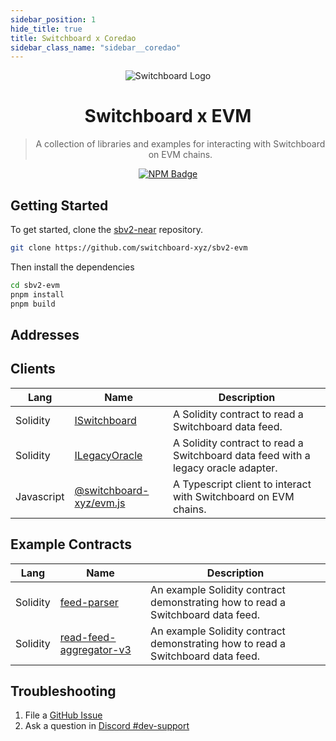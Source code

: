 ```yaml
---
sidebar_position: 1
hide_title: true
title: Switchboard x Coredao
sidebar_class_name: "sidebar__coredao"
---
```



<div align="center">

![Switchboard Logo](https://github.com/switchboard-xyz/sbv2-core/raw/main/website/static/img/icons/switchboard/avatar.png)

# Switchboard x EVM

> A collection of libraries and examples for interacting with Switchboard on EVM
> chains.

[![NPM Badge](https://img.shields.io/github/package-json/v/switchboard-xyz/sbv2-evm?color=red&filename=javascript%2Fevm.js%2Fpackage.json&label=%40switchboard-xyz%2Fevm.js&logo=npm)](https://www.npmjs.com/package/@switchboard-xyz/evm.js)

</div>

## Getting Started

To get started, clone the
[sbv2-near](https://github.com/switchboard-xyz/sbv2-evm) repository.

```bash
git clone https://github.com/switchboard-xyz/sbv2-evm
```

Then install the dependencies

```bash
cd sbv2-evm
pnpm install
pnpm build
```

## Addresses

<Networks chain="coredao" />

## Clients

| **Lang**   | **Name**                                            | **Description**                                                                   |
| ---------- | --------------------------------------------------- | --------------------------------------------------------------------------------- |
| Solidity   | [ISwitchboard](coredao/sdk/solidity/ISwitchboard)   | A Solidity contract to read a Switchboard data feed.                              |
| Solidity   | [ILegacyOracle](coredao/sdk/solidity/ILegacyOracle) | A Solidity contract to read a Switchboard data feed with a legacy oracle adapter. |
| Javascript | [@switchboard-xyz/evm.js](coredao/sdk/javascript/)  | A Typescript client to interact with Switchboard on EVM chains.                   |

## Example Contracts

| **Lang** | **Name**                                                                | **Description**                                                                 |
| -------- | ----------------------------------------------------------------------- | ------------------------------------------------------------------------------- |
| Solidity | [feed-parser](coredao/sdk/solidity/feed-parser)                         | An example Solidity contract demonstrating how to read a Switchboard data feed. |
| Solidity | [read-feed-aggregator-v3](coredao/sdk/solidity/read-feed-aggregator-v3) | An example Solidity contract demonstrating how to read a Switchboard data feed. |

## Troubleshooting

1. File a [GitHub Issue](https://github.com/switchboard-xyz/sbv2-evm/issues/new)
2. Ask a question in
   [Discord #dev-support](https://discord.com/channels/841525135311634443/984343400377647144)
